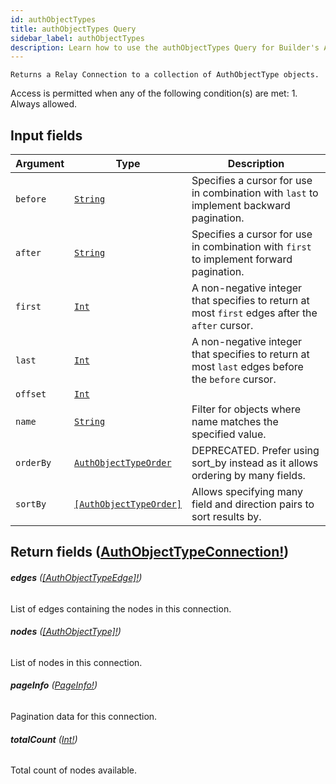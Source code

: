 ```yaml
---
id: authObjectTypes
title: authObjectTypes Query
sidebar_label: authObjectTypes
description: Learn how to use the authObjectTypes Query for Builder's API.
---
```


    Returns a Relay Connection to a collection of AuthObjectType objects.

Access is permitted when any of the following condition(s) are met: 1. Always allowed.

## Input fields

| Argument  | Type                                                                       | Description                                                                                      |
| --------- | -------------------------------------------------------------------------- | ------------------------------------------------------------------------------------------------ |
| `before`  | [`String`](/docs/composer/builder/api/schema/scalar/String.mdx)                                   | Specifies a cursor for use in combination with `last` to implement backward pagination.          |
| `after`   | [`String`](/docs/composer/builder/api/schema/scalar/String.mdx)                                   | Specifies a cursor for use in combination with `first` to implement forward pagination.          |
| `first`   | [`Int`](/docs/composer/builder/api/schema/scalar/Int.mdx)                                         | A non-negative integer that specifies to return at most `first` edges after the `after` cursor.  |
| `last`    | [`Int`](/docs/composer/builder/api/schema/scalar/Int.mdx)                                         | A non-negative integer that specifies to return at most `last` edges before the `before` cursor. |
| `offset`  | [`Int`](/docs/composer/builder/api/schema/scalar/Int.mdx)                                         |                                                                                                  |
| `name`    | [`String`](/docs/composer/builder/api/schema/scalar/String.mdx)                                   | Filter for objects where name matches the specified value.                                       |
| `orderBy` | [`AuthObjectTypeOrder`](/docs/composer/builder/api/schema/input_object/AuthObjectTypeOrder.mdx)   | DEPRECATED. Prefer using sort_by instead as it allows ordering by many fields.                   |
| `sortBy`  | [`[AuthObjectTypeOrder]`](/docs/composer/builder/api/schema/input_object/AuthObjectTypeOrder.mdx) | Allows specifying many field and direction pairs to sort results by.                             |

## Return fields ([AuthObjectTypeConnection!](/docs/composer/builder/api/schema/object/AuthObjectTypeConnection.mdx))

###### <b>edges</b> ([[AuthObjectTypeEdge]!](/docs/composer/builder/api/schema/object/AuthObjectTypeEdge.mdx))

List of edges containing the nodes in this connection.

###### <b>nodes</b> ([[AuthObjectType]!](/docs/composer/builder/api/schema/object/AuthObjectType.mdx))

List of nodes in this connection.

###### <b>pageInfo</b> ([PageInfo!](/docs/composer/builder/api/schema/object/PageInfo.mdx))

Pagination data for this connection.

###### <b>totalCount</b> ([Int!](/docs/composer/builder/api/schema/scalar/Int.mdx))

Total count of nodes available.
